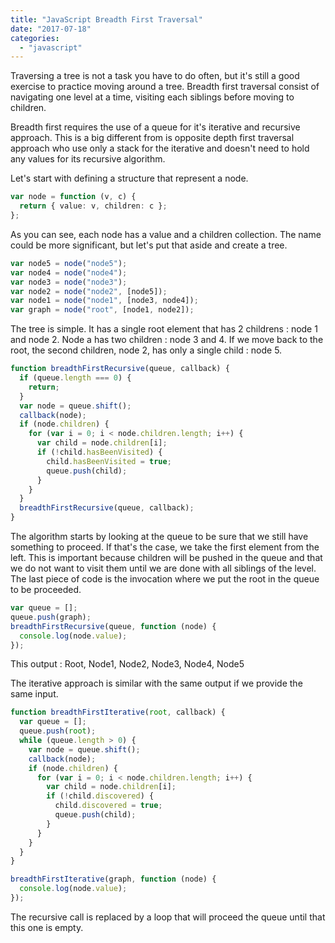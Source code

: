 ```yaml
---
title: "JavaScript Breadth First Traversal"
date: "2017-07-18"
categories:
  - "javascript"
---
```


Traversing a tree is not a task you have to do often, but it's still a good exercise to practice moving around a tree. Breadth first traversal consist of navigating one level at a time, visiting each siblings before moving to children.

Breadth first requires the use of a queue for it's iterative and recursive approach. This is a big different from is opposite depth first traversal approach who use only a stack for the iterative and doesn't need to hold any values for its recursive algorithm.

Let's start with defining a structure that represent a node.

```typescript
var node = function (v, c) {
  return { value: v, children: c };
};
```

As you can see, each node has a value and a children collection. The name could be more significant, but let's put that aside and create a tree.

```typescript
var node5 = node("node5");
var node4 = node("node4");
var node3 = node("node3");
var node2 = node("node2", [node5]);
var node1 = node("node1", [node3, node4]);
var graph = node("root", [node1, node2]);
```

The tree is simple. It has a single root element that has 2 childrens : node 1 and node 2. Node a has two children : node 3 and 4. If we move back to the root, the second children, node 2, has only a single child : node 5.

```typescript
function breadthFirstRecursive(queue, callback) {
  if (queue.length === 0) {
    return;
  }
  var node = queue.shift();
  callback(node);
  if (node.children) {
    for (var i = 0; i < node.children.length; i++) {
      var child = node.children[i];
      if (!child.hasBeenVisited) {
        child.hasBeenVisited = true;
        queue.push(child);
      }
    }
  }
  breadthFirstRecursive(queue, callback);
}
```

The algorithm starts by looking at the queue to be sure that we still have something to proceed. If that's the case, we take the first element from the left. This is important because children will be pushed in the queue and that we do not want to visit them until we are done with all siblings of the level. The last piece of code is the invocation where we put the root in the queue to be proceeded.

```typescript
var queue = [];
queue.push(graph);
breadthFirstRecursive(queue, function (node) {
  console.log(node.value);
});
```

This output : Root, Node1, Node2, Node3, Node4, Node5

The iterative approach is similar with the same output if we provide the same input.

```typescript
function breadthFirstIterative(root, callback) {
  var queue = [];
  queue.push(root);
  while (queue.length > 0) {
    var node = queue.shift();
    callback(node);
    if (node.children) {
      for (var i = 0; i < node.children.length; i++) {
        var child = node.children[i];
        if (!child.discovered) {
          child.discovered = true;
          queue.push(child);
        }
      }
    }
  }
}

breadthFirstIterative(graph, function (node) {
  console.log(node.value);
});
```

The recursive call is replaced by a loop that will proceed the queue until that this one is empty.
